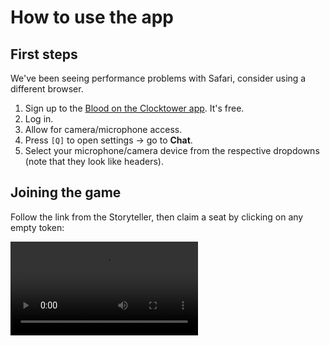 
# How to use the app

## First steps

<Callout type="warning">
  We've been seeing performance problems with Safari, consider using a different browser.
</Callout>

1. Sign up to the [Blood on the Clocktower app](https://botc.app). It's free.
2. Log in.
3. Allow for camera/microphone access.
4. Press `[Q]` to open settings → go to **Chat**.
5. Select your microphone/camera device from the respective dropdowns (note that they look like headers).

<figure>
  <ImageZoom src="/tutorials/chat-settings.png" width={600} height={600} />
</figure>


## Joining the game

Follow the link from the Storyteller, then claim a seat by clicking on any empty token:

  <Video src="/tutorials/claiming-seat.mp4" />

Engage in small talk until the game's ready. Or don't and find a suitable alternative.

## First night and night info

Once the game starts, you'll receive a token showing your character, and the first night will begin.

Here’s how that might look for different characters:

<Tabs items={['Fortune Teller', 'Scarlet Woman']}>
  <Tabs.Tab>
    <Video src="/tutorials/first-night-fortune-teller.mp4" />
  </Tabs.Tab>
  <Tabs.Tab>
    <Video src="/tutorials/first-night-scarlet-woman.mp4" />
  </Tabs.Tab>
</Tabs>

If you missed your info, click **Night info** in the top-right corner:

![Night info button](/tutorials/ui-night-info.png)

## Taking your notes

Treat the Grimoire as your personal notebook. Use it to track:

- Info you receive
- Characters others share with you
- Any theories or observations

Only you can see what you write.

<figure>
  <Video src="/tutorials/assigning-characters-and-reminder-tokens.mp4" />
</figure>

## Private conversations

### Night whispers

At night, you can only message your neighbors — simulating whispered conversations.

Press `[Enter]` and click the ✉️ icon on a neighbor's token to send a message.

<Callout type="info">
  Everyone sees an envelope being passed when you send a message at night.
</Callout>

<figure>
  <Video src="/tutorials/whisper-at-night.mp4" />
</figure>

### Private chats

During the day, invite anyone to a private voice chat:

- Press _Request Private Chat_ (or `[Enter]`)
- Click the 💬 icon on their token

They'll get an invite — no one else can join unless invited.

Leave a chat by:

- Pressing the exit icon in the _Voice_ panel
- Or pressing `[Backspace]`

<Callout type="info">
  Everyone can see who’s chatting with whom at all times.
</Callout>

<figure>
  <Video src="/tutorials/private-chat.mp4" />
</figure>

### Public locations

There are also a few open rooms available for group conversations. Join freely.
